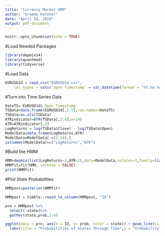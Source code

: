 ---
title: "Currency Market HMM"
author: "Graeme Keleher"
date: "April 24, 2018"
output: pdf_document
---

```{r setup, include=FALSE}
knitr::opts_chunk$set(echo = TRUE)
```

#Load Needed Packages
```{r message=FALSE, warning=FALSE}
library(depmixS4)
library(quantmod)
library(tidyverse)
```
#Load Data 
```{r message=FALSE, warning=FALSE}
EURUSD1d = read_csv("EURUSD1d.csv", 
    col_types = cols(`Open Timestamp` = col_datetime(format = "%Y.%m.%d %H:%M:%S")))
```

#Turn into Time Series Data
```{r}
DateTS= EURUSD1d$`Open Timestamp`
TSData=data.frame(EURUSD1d[,2:5],row.names=DateTS)
TSData=as.xts(TSData) 
ATRindicator=ATR(TSData[,2:4],n=14)
ATR=ATRindicator[,2] 
LogReturns = log(TSData$Close) - log(TSData$Open) 
ModelData=data.frame(LogReturns,ATR)
ModelData=ModelData[-c(1:14),]
colnames(ModelData)=c("LogReturns","ATR") 
```

#Build the HMM
```{r}
HMM=depmix(list(LogReturns~1,ATR~1),data=ModelData,nstates=3,family=list(gaussian(),gaussian())) 
HMMfit=fit(HMM, verbose = FALSE) 
print(HMMfit)
```
#Plot State Probabilities
```{r}
HMMpost=posterior(HMMfit) 

HMMpost = tibble::rowid_to_column(HMMpost, "ID")

pro = HMMpost %>%
  select(-state)%>%
  gather(state,prob,2:4)

ggplot(data = pro, aes(x = ID, y= prob, color = state)) + geom_line(size = 2) + 
  labs(title = "Probabilities of States Through Time",y = "Probability",x ="Time")
```

